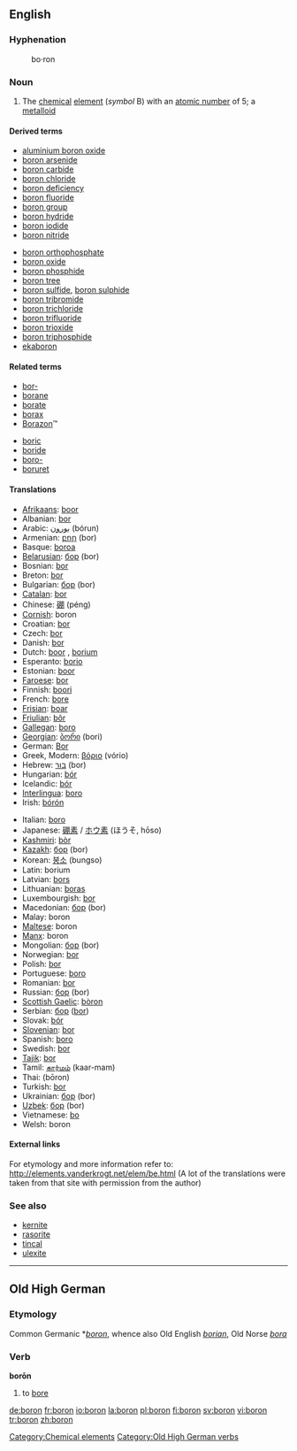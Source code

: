 ==English==

{{elements|B|beryllium|Be|carbon|C}}
===Hyphenation===
:bo&middot;ron

===Noun===
{{en-noun|-}}
{{wikipedia}}

#The [[chemical]] [[element]] (''symbol'' B) with an [[atomic number]] of 5; a [[metalloid]]

====Derived terms====
{{top2}}
*[[aluminium boron oxide]]
*[[boron arsenide]]
*[[boron carbide]]
*[[boron chloride]]
*[[boron deficiency]]
*[[boron fluoride]]
*[[boron group]]
*[[boron hydride]]
*[[boron iodide]]
*[[boron nitride]]
{{mid2}}
*[[boron orthophosphate]]
*[[boron oxide]]
*[[boron phosphide]]
*[[boron tree]]
*[[boron sulfide]], [[boron sulphide]]
*[[boron tribromide]]
*[[boron trichloride]]
*[[boron trifluoride]]
*[[boron trioxide]]
*[[boron triphosphide]]
*[[ekaboron]]
{{bottom}}

====Related terms====
{{top2}}
*[[bor-]]
*[[borane]]
*[[borate]]
*[[borax]]
*[[Borazon]]&trade;
{{mid2}}
*[[boric]]
*[[boride]]
*[[boro-]]
*[[boruret]]
{{bottom}}

====Translations====
{{top}}
*[[Afrikaans]]: [[boor]]
*Albanian: [[bor]]
*Arabic: [[بورون]] (bórun) {{m}}
*Armenian: [[բոր]] (bor)
*Basque: [[boroa]]
*[[Belarusian]]: [[бор]] (bor) {{m}}
*Bosnian: [[bor]]
*Breton: [[bor]]
*Bulgarian: [[бор]] (bor) {{m}}
*[[Catalan]]: [[bor]]
*Chinese: [[硼]] (péng)
*[[Cornish]]: boron
*Croatian: [[bor]]
*Czech: [[bor]]
*Danish: [[bor]]
*Dutch: [[boor]] {{n}}, [[borium]] {{n}}
*Esperanto: [[borio]]
*Estonian: [[boor]]
*[[Faroese]]: [[bor]]
*Finnish: [[boori]]
*French: [[bore]] {{m}}
*[[Frisian]]: [[boar]]
*[[Friulian]]: [[bôr]]
*[[Gallegan]]: [[boro]]
*[[Georgian]]: [[ბორი]] (bori)
*German: [[Bor]] {{n}}
*Greek, Modern: [[βόριο]] (vório) {{n}}
*Hebrew: [[בור]] (bor)
*Hungarian: [[bór]]
*Icelandic: [[bór]]
*[[Interlingua]]: [[boro]]
*Irish: [[bórón]]
{{mid}}
*Italian: [[boro]] {{m}}
*Japanese: [[硼素]] / [[ホウ素]] (ほうそ, hōso)
*[[Kashmiri]]: [[bòr]]
*[[Kazakh]]: [[бор]] (bor)
*Korean: [[붕소]] (bungso)
*Latin: borium
*Latvian: [[bors]]
*Lithuanian: [[boras]]
*Luxembourgish: [[bor]]
*Macedonian: [[бор]] (bor)
*Malay: boron
*[[Maltese]]: boron
*[[Manx]]: boron
*Mongolian: [[бор]] (bor)
*Norwegian: [[bor]]
*Polish: [[bor]] {{m}}
*Portuguese: [[boro]] {{m}}
*Romanian: [[bor]] {{n}}
*Russian: [[бор#Russian|бор]] (bor) {{m}}
*[[Scottish Gaelic]]: [[bòron]]
*Serbian: [[бор]] ([[bor]])
*Slovak: [[bór]]
*[[Slovenian]]: [[bor]]
*Spanish: [[boro]] {{m}}
*Swedish: [[bor]]
*[[Tajik]]: [[bor]]
*Tamil: [[கார்மம்]] (kaar-mam)
*Thai: {{THchar|[[โบรอน]]}} (bōron)
*Turkish: [[bor]]
*Ukrainian: [[бор]] (bor)
*[[Uzbek]]: [[бор]] (bor)
*Vietnamese: [[bo]]
*Welsh: boron
{{bottom}}

====External links====
For etymology and more information refer to:
http://elements.vanderkrogt.net/elem/be.html
(A lot of the translations were taken from that site with permission from the author)

===See also===
*[[kernite]]
*[[rasorite]]
*[[tincal]]
*[[ulexite]]

[[Category:Chemical elements]]

----

==Old High German==
===Etymology===
Common Germanic *''[[boron]]'', whence also Old English ''[[borian]]'', Old Norse ''[[bora]]''
===Verb===
'''borōn'''

# to [[bore]]

[[Category:Old High German verbs]]

[[de:boron]]
[[fr:boron]]
[[io:boron]]
[[la:boron]]
[[pl:boron]]
[[fi:boron]]
[[sv:boron]]
[[vi:boron]]
[[tr:boron]]
[[zh:boron]]